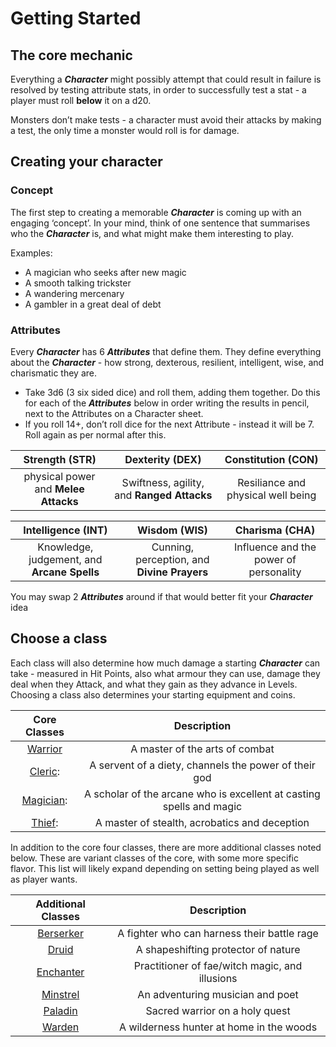 # Getting Started

## The core mechanic

Everything a ***Character*** might possibly attempt that could result in failure is resolved by testing attribute stats, in order to successfully test a stat - a player must roll **below** it on a d20.

Monsters don’t make tests - a character must avoid their attacks by making a test, the only time a monster would roll is for damage.

## Creating your character
### Concept
The first step to creating a memorable ***Character*** is coming up with an engaging ‘concept’. In your mind, think of one sentence that summarises who the ***Character*** is, and what might make them interesting to play.

Examples:
- A magician who seeks after new magic
- A smooth talking trickster
- A wandering mercenary
- A gambler in a great deal of debt

### Attributes
Every ***Character*** has 6 ***Attributes*** that define them. They define everything about the ***Character*** - how strong, dexterous, resilient, intelligent, wise, and charismatic they are. 
- Take 3d6 (3 six sided dice) and roll them, adding them together. Do this for each of the ***Attributes*** below in order writing the results in pencil, next to the Attributes on a Character sheet.
-  If you roll 14+, don’t roll dice for the next Attribute - instead it will be 7. Roll again as per normal after this.
  
|            Strength (STR)            |              Dexterity (DEX)               |         Constitution (CON)         |
| :----------------------------------: | :----------------------------------------: | :--------------------------------: |
| physical power and **Melee Attacks** | Swiftness, agility, and **Ranged Attacks** | Resiliance and physical well being |

|             Intelligence (INT)              |                Wisdom (WIS)                 |             Charisma (CHA)             |
| :-----------------------------------------: | :-----------------------------------------: | :------------------------------------: |
| Knowledge, judgement, and **Arcane Spells** | Cunning, perception, and **Divine Prayers** | Influence and the power of personality |

You may swap 2 ***Attributes*** around if that would better fit your ***Character*** idea

## Choose a class
Each class will also determine how much damage a starting ***Character*** can take - measured in Hit Points, also what armour they can use, damage they deal when they Attack, and what they gain as they advance in Levels. Choosing a class also determines your starting equipment and coins.

|          Core Classes          |                             Description                              |
| :----------------------------: | :------------------------------------------------------------------: |
|  [Warrior](/classes/warrior)  |                    A master of the arts of combat                    |
|  [Cleric](/classes/cleric):   |        A servent of a diety, channels the power of their god         |
| [Magician](/classes/magician): | A scholar of the arcane who is excellent at casting spells and magic |
|    [Thief](/classes/thief):    |            A master of stealth, acrobatics and deception             |

In addition to the core four classes, there are more additional classes noted below. These are variant classes of the core, with some more specific flavor. This list will likely expand depending on setting being played as well as player wants.

|       Additional Classes        |                  Description                   |
| :-----------------------------: | :--------------------------------------------: |
| [Berserker](/additional_classes/berserker) |  A fighter who can harness their battle rage   |
|     [Druid](/additional_classes/druid)     |      A shapeshifting protector of nature       |
| [Enchanter](/additional_classes/enchanter) | Practitioner of fae/witch magic, and illusions |
|  [Minstrel](/additional_classes/minstrel)  |        An adventuring musician and poet        |
|   [Paladin](/additional_classes/paladin)   |         Sacred warrior on a holy quest         |
|    [Warden](/additional_classes/warden)    |    A wilderness hunter at home in the woods    |